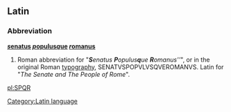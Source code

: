 ==Latin==
{{wikipedia}}
===Abbreviation===
'''[[senatus|''s''enatus]] [[populus|''p''opulus]][[-que|''q''ue]] [[romanus|''r''omanus]]'''

# Roman abbreviation for "<i>'''S'''enatus '''P'''opulus'''q'''ue '''R'''omanus''</i>", or in the original Roman [[typography]], SENATVSPOPVLVSQVEROMANVS.  Latin for "<i>The Senate and The People of Rome</i>".

[[pl:SPQR]]

[[Category:Latin language]]